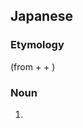 ==Japanese==
{{ja-kanjitab|れき|し|てき|か|な|つか|o6=い|k6=づか}}
{{wikipedia|Historical kana orthography}}

===Etymology===
{{m|ja|歴史的な||[[historical]]|tr=れきしてき, rekishiteki|sc=Jpan}}
(from {{m|ja|歴史||history|tr=rekishi|sc=Jpan}} + {{m|ja|的||adjectival suffix|tr=teki|sc=Jpan}} + {{m|ja|仮名遣い||kana usage|tr=kanazukai|sc=Jpan}})

===Noun===
{{ja-noun|れきしてき かなづかい}}

# {{alternative spelling of|歴史的仮名遣い|lang=ja|sc=Jpan}}